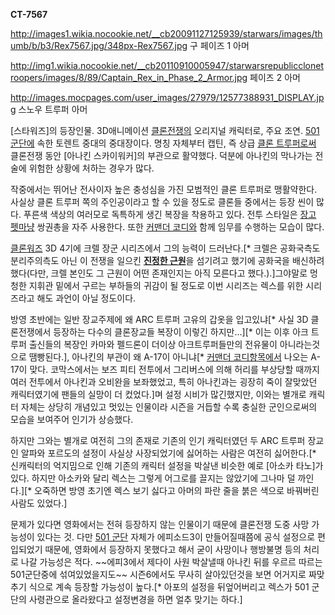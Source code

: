 '''CT-7567'''

http://images1.wikia.nocookie.net/__cb20091127125939/starwars/images/thumb/b/b3/Rex7567.jpg/348px-Rex7567.jpg 구 페이즈 1 아머

http://img1.wikia.nocookie.net/__cb20110910005947/starwarsrepublicclonetroopers/images/8/89/Captain_Rex_in_Phase_2_Armor.jpg 페이즈 2 아머

http://images.mocpages.com/user_images/27979/12577388931_DISPLAY.jpg
스노우 트루퍼 아머

[스타워즈]의 등장인물. 3D애니메이션 [[클론전쟁]]의 오리지널 캐릭터로, 주요 조연. [[501 군단]]에 속한 토렌트 중대의 중대장이다. 명칭 자체부터 캡틴, 즉 상급 [[클론 트루퍼]]로써 클론전쟁 동안 [아나킨 스카이워커]의 부관으로 활약했다. 덕분에 아나킨의 막나가는 전술에 위험한 상황에 처하는 경우가 많다. 

작중에서는 뛰어난 전사이자 높은 충성심을 가진 모범적인 클론 트루퍼로 맹활약한다. 사실상 클론 트루퍼 쪽의 주인공이라고 할 수 있을 정도로 클론들 중에서는 등장 씬이 많다. 푸른색 색상의 여러모로 독특하게 생긴 복장을 착용하고 있다. 전투 스타일은 [[장고 펫]]마냥 쌍권총을 자주 사용한다. 또한 [[커맨더 코디]]와 함께 임무를 수행하는 모습이 많다.

[[클론워즈]] 3D 4기에 크렐 장군 시리즈에서 그의 능력이 드러난다.[* 크렐은 공화국측도 분리주의측도 아닌 이 전쟁을 일으킨 '''[[다스 시디어스|진정한 근원]]'''을 섬기려고 했기에 공화국을 배신하려 했다(다만, 크렐 본인도 그 근원이 어떤 존재인지는 아직 모른다고 했다.).]그야말로 멍청한 지휘관 밑에서 구르는 부하들의 귀감이 될 정도로 이번 시리즈는 렉스를 위한 시리즈라고 해도 과언이 아닐 정도이다. 

방영 초반에는 일반 장교주제에 왜 ARC 트루퍼 고유의 갑옷을 입고있냐[* 사실 3D 클론전쟁에서 등장하는 다수의 클론장교들 복장이 이렇긴 하지만...][* 이는 이후 아크 트루퍼 출신들의 복장인 카마와 펠드론이 더이상 아크트루퍼들만의 전유물이 아니라는것으로 땜빵된다.], 아나킨의 부관이 왜 A-17이 아니냐[* [[커맨더 코디]]항목에서 나오는 A-17이 맞다. 코막스에서는 보즈 피티 전투에서 그리버스에 의해 허리를 부상당할 때까지 여러 전투에서 아나킨과 오비완을 보좌했었고, 특히 아나킨과는 굉장히 죽이 잘맞았던 캐릭터였기에 팬들의 실망이 더 컸었다.]며 설정 시비가 많긴했지만, 이와는 별개로 캐릭터 자체는 상당히 개념있고 멋있는 인물이라 시즌을 거듭할 수록 충실한 군인으로써의 모습을 보여주어 인기가 상승했다.

하지만 그와는 별개로 여전히 그의 존재로 기존의 인기 캐릭터였던 두 ARC 트루퍼 장교인 알파와 포르도의 설정이 사실상 사장되었기에 싫어하는 사람은 여전히 싫어한다.[* 신캐릭터의 억지밈으로 인해 기존의 캐릭터 설정을 박살낸 비슷한 예로 [아소카 타노]가 있다. 하지만 아소카와 달리 렉스는 그렇게 어그로를 끌지는 않았기에 그나마 덜 까인다.][* 오죽하면 방영 초기엔 렉스 보기 싫다고 아머의 파란 줄을 붉은 색으로 바꿔버린 사람도 있었다.]

문제가 있다면 영화에서는 전혀 등장하지 않는 인물이기 때문에 클론전쟁 도중 사망 가능성이 있다는 것. 다만 [[501 군단]] 자체가 에피소드3이 만들어질때쯤에 공식 설정으로 편입되었기 때문에, 영화에서 등장하지 못했다고 해서 굳이 사망이나 행방불명 등의 처리로 나갈 가능성은 적다. ~~에피3에서 제다이 사원 박살낼때 아나킨 뒤를 우르르 따르는 501군단중에 섞여있었을지도~~ 시즌6에서도 무사히 살아있던것을 보면 어거지로 짜맞추기 식으로 계속 등장할 가능성이 높다.[* 아포의 설정을 뒤엎어버리고 렉스가 501 군단의 사령관으로 올라왔다고 설정변경을 하면 얼추 맞기는 하다.]
